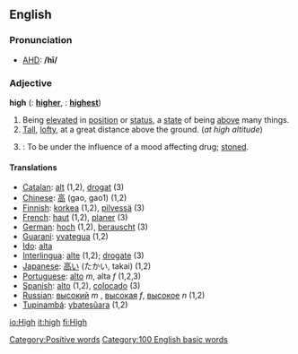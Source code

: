 ==English==

===Pronunciation===
*[[w:AHD|AHD]]: '''/hī/'''

===Adjective===
'''high'''  ({{compar}}: '''[[higher]]''', {{superl}}: '''[[highest]]''')
# Being [[elevated]] in [[position]] or [[status]], a [[state]] of being [[above]] many things.
# [[tall|Tall]], [[lofty]], at a great distance above the ground.  (''at high altitude'')
# {{slang}}: To be under the influence of a mood affecting drug; [[stoned]].<!--wikisaurus?-->

====Translations====
*[[Catalan]]: [[alt]] (1,2), [[drogat]] (3)
*[[Chinese]]: [[高]] (gao, gao1) (1,2)
*[[Finnish]]: [[korkea]] (1,2), [[pilvessä]] (3)
*[[French]]: [[haut]] (1,2), [[planer]] (3)
*[[German]]: [[hoch]] (1,2), [[berauscht]] (3)
*[[Guarani]]: [[yvategua]] (1,2)
*[[Ido]]: [[alta]]
*[[Interlingua]]: [[alte]] (1,2); [[drogate]] (3)
*[[Japanese]]: [[高い]] (たかい, takai) (1,2)
*[[Portuguese]]: [[alto]] ''m'', alta ''f'' (1,2,3)
*[[Spanish]]: [[alto]] (1,2), [[colocado]] (3)
*[[Russian]]: [[высокий]] ''m'' , [[высокая]] ''f'', [[высокое]] ''n'' (1,2)
*[[Tupinambá]]: [[ybatesûara]] (1,2)

[[Category:Positive words]]

[[Category:100 English basic words]]

[[io:High]]
[[it:high]]
[[fi:High]]